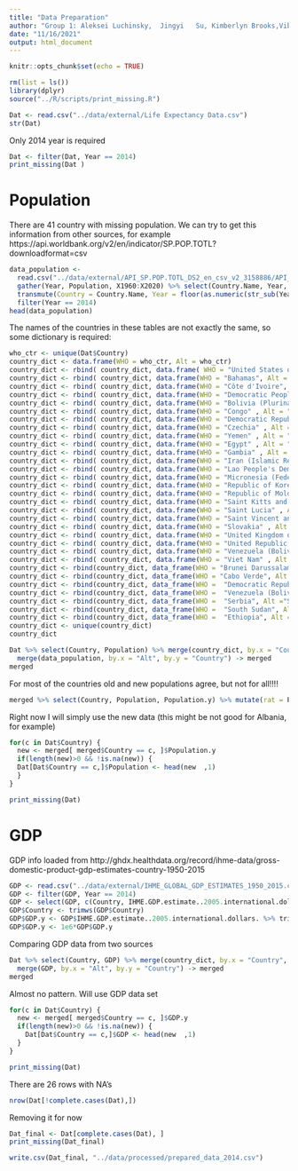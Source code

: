 ```yaml
---
title: "Data Preparation"
author: "Group 1: Aleksei Luchinsky,  Jingyi   Su, Kimberlyn Brooks,Vibhuti Chandna"
date: "11/16/2021"
output: html_document
---
```


```r
knitr::opts_chunk$set(echo = TRUE)
```

```r
rm(list = ls())
library(dplyr)
source("../R/scripts/print_missing.R")
```


```r
Dat <- read.csv("../data/external/Life Expectancy Data.csv")
str(Dat)
```

Only 2014 year is required

```r
Dat <- filter(Dat, Year == 2014)
print_missing(Dat )
```


# Population

There are 41 country with missing population. We can try to get this information from other sources, for example https://api.worldbank.org/v2/en/indicator/SP.POP.TOTL?downloadformat=csv


```r
data_population <- 
  read.csv("../data/external/API_SP.POP.TOTL_DS2_en_csv_v2_3158886/API_SP.POP.TOTL_DS2_en_csv_v2_3158886.csv", skip = 3) %>% 
  gather(Year, Population, X1960:X2020) %>% select(Country.Name, Year, Population) %>% 
  transmute(Country = Country.Name, Year = floor(as.numeric(str_sub(Year, 2, 5))), Population.y = Population) %>% 
  filter(Year == 2014)
head(data_population)
```

The names of the countries in these tables are not exactly the same, so some dictionary is required:

```r
who_ctr <- unique(Dat$Country)
country_dict <- data.frame(WHO = who_ctr, Alt = who_ctr)
country_dict <- rbind( country_dict, data.frame( WHO = "United States of America", Alt = "United States"))
country_dict <- rbind( country_dict, data.frame(WHO = "Bahamas", Alt = "Bahamas, The" ))
country_dict <- rbind( country_dict, data.frame(WHO = "Côte d'Ivoire", Alt = "Cote d'Ivoire"))
country_dict <- rbind( country_dict, data.frame(WHO = "Democratic People's Republic of Korea" , Alt = "Korea, Dem. People's Rep."))
country_dict <- rbind( country_dict, data.frame(WHO = "Bolivia (Plurinational State of)" , Alt = "Bolivia"))
country_dict <- rbind( country_dict, data.frame(WHO = "Congo" , Alt = "Congo, Dem. Rep."))
country_dict <- rbind( country_dict, data.frame(WHO = "Democratic Republic of the Congo" , Alt = "Congo, Dem. Rep."))
country_dict <- rbind( country_dict, data.frame(WHO = "Czechia" , Alt = "Czech Republic"))
country_dict <- rbind( country_dict, data.frame(WHO = "Yemen" , Alt = "Yemen, Rep."))
country_dict <- rbind( country_dict, data.frame(WHO = "Egypt" , Alt = "Egypt, Arab Rep."))
country_dict <- rbind( country_dict, data.frame(WHO = "Gambia" , Alt = "Gambia, The"))
country_dict <- rbind( country_dict, data.frame(WHO = "Iran (Islamic Republic of)" , Alt = "Iran, Islamic Rep."))
country_dict <- rbind( country_dict, data.frame(WHO = "Lao People's Democratic Republic" , Alt = "Lao PDR"))
country_dict <- rbind( country_dict, data.frame(WHO = "Micronesia (Federated States of)" , Alt = "Micronesia, Fed. Sts."))
country_dict <- rbind( country_dict, data.frame(WHO = "Republic of Korea" , Alt = "Korea, Rep."))
country_dict <- rbind( country_dict, data.frame(WHO = "Republic of Moldova" , Alt = "Moldova"))
country_dict <- rbind( country_dict, data.frame(WHO = "Saint Kitts and Nevis" , Alt = "St. Kitts and Nevis"))
country_dict <- rbind( country_dict, data.frame(WHO = "Saint Lucia" , Alt = "St. Lucia"))
country_dict <- rbind( country_dict, data.frame(WHO = "Saint Vincent and the Grenadines" , Alt = "St. Vincent and the Grenadines"))
country_dict <- rbind( country_dict, data.frame(WHO = "Slovakia" , Alt = "Slovak Republic"))
country_dict <- rbind( country_dict, data.frame(WHO = "United Kingdom of Great Britain and Northern Ireland" , Alt = "United Kingdom"))
country_dict <- rbind( country_dict, data.frame(WHO = "United Republic of Tanzania" , Alt = "Tanzania"))
country_dict <- rbind( country_dict, data.frame(WHO = "Venezuela (Bolivarian Republic of)" , Alt = "Venezuela, RB"))
country_dict <- rbind( country_dict, data.frame(WHO = "Viet Nam" , Alt = "Vietnam"))
country_dict <- rbind(country_dict, data_frame(WHO = "Brunei Darussalam", Alt = "Brunei"))
country_dict <- rbind(country_dict, data_frame(WHO = "Cabo Verde", Alt ="Cape Verde"))
country_dict <- rbind(country_dict, data_frame(WHO =  "Democratic Republic of the Congo", Alt ="Congo, Rep."))
country_dict <- rbind(country_dict, data_frame(WHO =  "Venezuela (Bolivarian Republic of)", Alt ="Venezuela"))
country_dict <- rbind(country_dict, data_frame(WHO =  "Serbia", Alt ="Serbia, FR(Serbia/Montenegro)"))
country_dict <- rbind(country_dict, data_frame(WHO =  "South Sudan", Alt ="Fm Sudan"))
country_dict <- rbind(country_dict, data_frame(WHO =  "Ethiopia", Alt ="Ethiopia(excludes Eritrea)"))
country_dict <- unique(country_dict)
country_dict
```

```r
Dat %>% select(Country, Population) %>% merge(country_dict, by.x = "Country", by.y = "WHO" ) %>% 
  merge(data_population, by.x = "Alt", by.y = "Country") -> merged
merged
```

For most of the countries old and new populations agree, but not for all!!!!

```r
merged %>% select(Country, Population, Population.y) %>% mutate(rat = Population/Population.y)
```

Right now I will simply use the new data (this might be not good for Albania, for example)

```r
for(c in Dat$Country) {
  new <- merged[ merged$Country == c, ]$Population.y
  if(length(new)>0 && !is.na(new)) {
  Dat[Dat$Country == c,]$Population <- head(new  ,1)
  }
}
```

```r
print_missing(Dat)
```

# GDP

GDP info loaded from http://ghdx.healthdata.org/record/ihme-data/gross-domestic-product-gdp-estimates-country-1950-2015

```r
GDP <- read.csv("../data/external/IHME_GLOBAL_GDP_ESTIMATES_1950_2015.csv")
GDP <- filter(GDP, Year == 2014)
GDP <- select(GDP, c(Country, IHME.GDP.estimate..2005.international.dollars. ))
GDP$Country <- trimws(GDP$Country)
GDP$GDP.y <- GDP$IHME.GDP.estimate..2005.international.dollars. %>% trimws %>% str_replace(",","") %>% as.numeric
GDP$GDP.y <- 1e6*GDP$GDP.y
```



Comparing GDP data from two sources

```r
Dat %>% select(Country, GDP) %>% merge(country_dict, by.x = "Country", by.y = "WHO" ) %>% 
  merge(GDP, by.x = "Alt", by.y = "Country") -> merged
merged
```

Almost no pattern. Will use GDP data set



```r
for(c in Dat$Country) {
  new <- merged[ merged$Country == c, ]$GDP.y
  if(length(new)>0 && !is.na(new)) {
    Dat[Dat$Country == c,]$GDP <- head(new  ,1)
  }
}
```



```r
print_missing(Dat)
```

There are 26 rows with NA's

```r
nrow(Dat[!complete.cases(Dat),])
```

Removing it for now

```r
Dat_final <- Dat[complete.cases(Dat), ]
print_missing(Dat_final)
```

```r
write.csv(Dat_final, "../data/processed/prepared_data_2014.csv")
```

